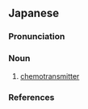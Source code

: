 ==Japanese==
{{ja-kanjitab|か|がく|でん|たつ|ぶつ|k5=ぶっ|しつ|yomi=o}}

===Pronunciation===
{{ja-pron|yomi=o|かがく でんたつ ぶっしつ|acc=8|acc_ref=DJR}}

===Noun===
{{ja-noun|かがく でんたつ ぶっしつ|hhira=くわがくでんたつぶっしつ}}

# {{lb|sort=かがくでんたつぶっしつ|ja|neuroscience}} [[chemotransmitter]]

===References===
<references/>